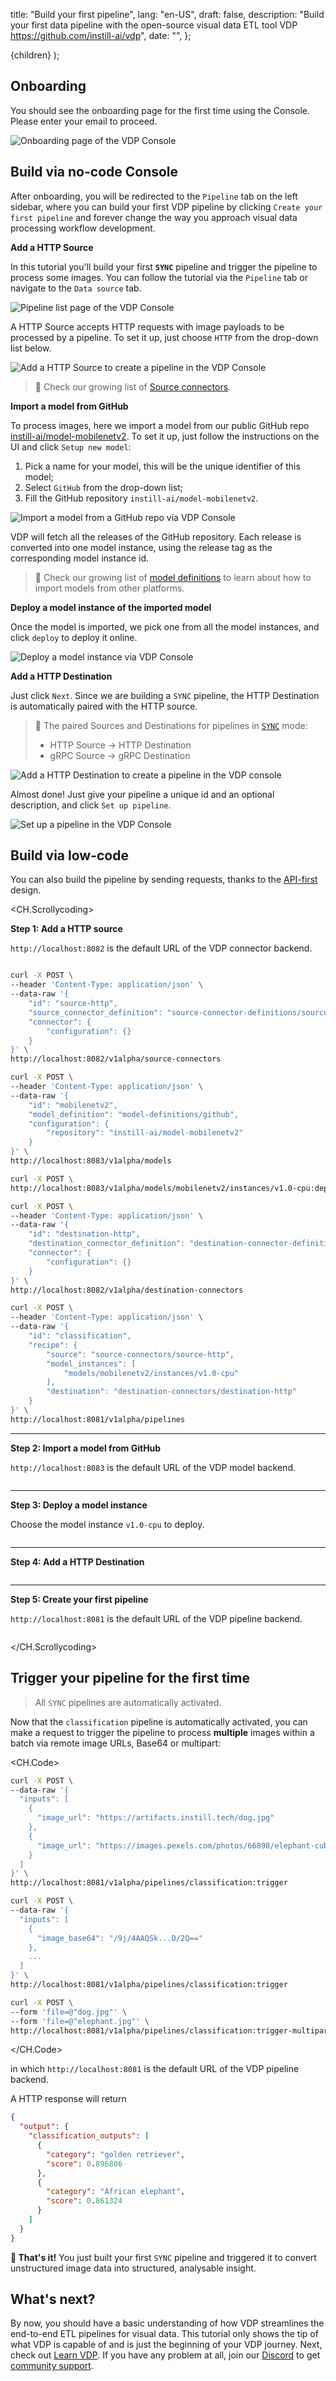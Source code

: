   title: "Build your first pipeline",
  lang: "en-US",
  draft: false,
  description:
    "Build your first data pipeline with the open-source visual data ETL tool VDP https://github.com/instill-ai/vdp",
  date: "",
};

  <DocsLayout meta={meta}>{children}</DocsLayout>
);

## Onboarding

You should see the onboarding page for the first time using the Console. Please enter your email to proceed.

![Onboarding page of the VDP Console](/docs-assets/onboarding.png)

## Build via no-code Console

After onboarding, you will be redirected to the `Pipeline` tab on the left sidebar, where you can build your first VDP pipeline by clicking `Create your first pipeline` and forever change the way you approach visual data processing workflow development.

**Add a HTTP Source**

In this tutorial you'll build your first **`SYNC`** pipeline and trigger the pipeline to process some images.
You can follow the tutorial via the `Pipeline` tab or navigate to the `Data source` tab.

![Pipeline list page of the VDP Console](/docs-assets/pipeline-list-empty.png)

A HTTP Source accepts HTTP requests with image payloads to be processed by a pipeline. To set it up, just choose `HTTP` from the drop-down list below.

![Add a HTTP Source to create a pipeline in the VDP Console](/docs-assets/add-a-source-http.png)

> 📔 Check our growing list of [Source connectors](/docs/connectors/overview).

**Import a model from GitHub**

To process images, here we import a model from our public GitHub repo [instill-ai/model-mobilenetv2](https://github.com/instill-ai/model-mobilenetv2). To set it up, just follow the instructions on the UI and click `Setup new model`:

1. Pick a name for your model, this will be the unique identifier of this model;
2. Select `GitHub` from the drop-down list;
3. Fill the GitHub repository `instill-ai/model-mobilenetv2`.

![Import a model from a GitHub repo via VDP Console](/docs-assets/add-a-model.png)

VDP will fetch all the releases of the GitHub repository. Each release is converted into one model instance, using the release tag as the corresponding model instance id.

> 📔 Check our growing list of [model definitions](/docs/import-models/overview) to learn about how to import models from other platforms.

**Deploy a model instance of the imported model**

Once the model is imported, we pick one from all the model instances, and click `deploy` to deploy it online.

![Deploy a model instance via VDP Console](/docs-assets/deploy-a-model-instance.png)

**Add a HTTP Destination**

Just click `Next`. Since we are building a `SYNC` pipeline, the HTTP Destination is automatically paired with the HTTP source.

> 📔 The paired Sources and Destinations for pipelines in [`SYNC`](/docs/core-concepts/pipeline#sync-mode) mode:
>
> - HTTP Source → HTTP Destination
> - gRPC Source → gRPC Destination

![Add a HTTP Destination to create a pipeline in the VDP console](/docs-assets/add-a-destination-http.png)

Almost done! Just give your pipeline a unique id and an optional description, and click `Set up pipeline`.

![Set up a pipeline in the VDP Console](/docs-assets/set-up-a-pipeline.png)

## Build via low-code

You can also build the pipeline by sending requests, thanks to the [API-first](/docs/core-concepts/overview#api) design.

<CH.Scrollycoding>

**Step 1: Add a HTTP source**

`http://localhost:8082` is the default URL of the VDP connector backend.

```bash focus=1:11

curl -X POST \
--header 'Content-Type: application/json' \
--data-raw '{
    "id": "source-http",
    "source_connector_definition": "source-connector-definitions/source-http",
    "connector": {
        "configuration": {}
    }
}' \
http://localhost:8082/v1alpha/source-connectors

curl -X POST \
--header 'Content-Type: application/json' \
--data-raw '{
    "id": "mobilenetv2",
    "model_definition": "model-definitions/github",
    "configuration": {
        "repository": "instill-ai/model-mobilenetv2"
    }
}' \
http://localhost:8083/v1alpha/models

curl -X POST \
http://localhost:8083/v1alpha/models/mobilenetv2/instances/v1.0-cpu:deploy

curl -X POST \
--header 'Content-Type: application/json' \
--data-raw '{
    "id": "destination-http",
    "destination_connector_definition": "destination-connector-definitions/destination-http",
    "connector": {
        "configuration": {}
    }
}' \
http://localhost:8082/v1alpha/destination-connectors

curl -X POST \
--header 'Content-Type: application/json' \
--data-raw '{
    "id": "classification",
    "recipe": {
        "source": "source-connectors/source-http",
        "model_instances": [
            "models/mobilenetv2/instances/v1.0-cpu"
        ],
        "destination": "destination-connectors/destination-http"
    }
}' \
http://localhost:8081/v1alpha/pipelines

```

---

**Step 2: Import a model from GitHub**

`http://localhost:8083` is the default URL of the VDP model backend.

```bash focus=13:22

```

---

**Step 3: Deploy a model instance**

Choose the model instance `v1.0-cpu` to deploy.

```bash focus=24:25

```

---

**Step 4: Add a HTTP Destination**

```bash focus=27:36

```

---

**Step 5: Create your first pipeline**

`http://localhost:8081` is the default URL of the VDP pipeline backend.

```bash focus=38:51

```

</CH.Scrollycoding>

## Trigger your pipeline for the first time

> All `SYNC` pipelines are automatically activated.

Now that the `classification` pipeline is automatically activated, you can make a request to trigger the pipeline to process **multiple** images within a batch via remote image URLs, Base64 or multipart:

<CH.Code>

```bash remote
curl -X POST \
--data-raw '{
  "inputs": [
    {
      "image_url": "https://artifacts.instill.tech/dog.jpg"
    },
    {
      "image_url": "https://images.pexels.com/photos/66898/elephant-cub-tsavo-kenya-66898.jpeg"
    }
  ]
}' \
http://localhost:8081/v1alpha/pipelines/classification:trigger
```

```bash base64
curl -X POST \
--data-raw '{
  "inputs": [
    {
      "image_base64": "/9j/4AAQSk...D/2Q=="
    },
    ...
  ]
}' \
http://localhost:8081/v1alpha/pipelines/classification:trigger
```

```bash multipart
curl -X POST \
--form 'file=@"dog.jpg"' \
--form 'file=@"elephant.jpg"' \
http://localhost:8081/v1alpha/pipelines/classification:trigger-multipart
```

</CH.Code>

in which `http://localhost:8081` is the default URL of the VDP pipeline backend.

A HTTP response will return

```json
{
  "output": {
    "classification_outputs": [
      {
        "category": "golden retriever",
        "score": 0.896806
      },
      {
        "category": "African elephant",
        "score": 0.861324
      }
    ]
  }
}
```

**🙌 That's it!** You just built your first `SYNC` pipeline and triggered it to convert unstructured image data into structured, analysable insight.

## What's next?

By now, you should have a basic understanding of how VDP streamlines the end-to-end ETL pipelines for visual data.
This tutorial only shows the tip of what VDP is capable of and is just the beginning of your VDP journey.
Next, check out [Learn VDP](getting-started#learn-vdp).
If you have any problem at all, join our [Discord](https://discord.gg/sevxWsqpGh) to get [community support](getting-started#community-support).
